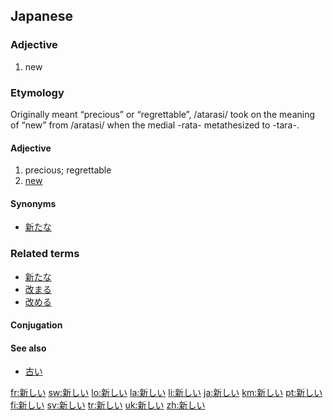 ==Japanese==
{{ja-kanjitab|新}}

===Adjective===
{{ja-adj|kk|decl=i|hira=あらたしい|rom=aratashii}}

# new

===Etymology===

Originally meant “precious” or “regrettable”, /atarasi/ took on the meaning of “new” from /aratasi/ when the medial -rata- metathesized to -tara-.

====Adjective====
{{rfc-level|Adjective at L4+ not in L3 Ety section|lang=ja}}
{{ja-adj|kk|decl=i|hira=あたらしい|rom=atarashii}}

# precious; regrettable
# [[new]]

====Synonyms====
* [[新たな]]

===Related terms===
*[[新たな]]
*[[改まる]]
*[[改める]]

====Conjugation====
{{ja-i|新し|あたらし|atarashi}}

====See also====
* [[古い]]

[[fr:新しい]]
[[sw:新しい]]
[[lo:新しい]]
[[la:新しい]]
[[li:新しい]]
[[ja:新しい]]
[[km:新しい]]
[[pt:新しい]]
[[fi:新しい]]
[[sv:新しい]]
[[tr:新しい]]
[[uk:新しい]]
[[zh:新しい]]